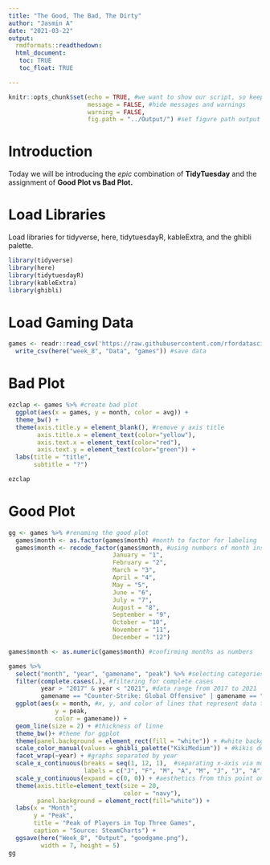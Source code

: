```yaml
---
title: "The Good, The Bad, The Dirty"
author: "Jasmin A"
date: "2021-03-22"
output:
  rmdformats::readthedown:
  html_document: 
   toc: TRUE
   toc_float: TRUE

---
```


```r
knitr::opts_chunk$set(echo = TRUE, #we want to show our script, so keeping this TRUE
                      message = FALSE, #hide messages and warnings
                      warning = FALSE, 
                      fig.path = "../Output/") #set figure path output
```

# Introduction  

Today we will be introducing the *epic* combination of **TidyTuesday** and the assignment of **Good Plot vs Bad Plot.** 

# Load Libraries

Load libraries for tidyverse, here, tidytuesdayR, kableExtra, and the ghibli palette.
```r
library(tidyverse)
library(here)
library(tidytuesdayR)
library(kableExtra)
library(ghibli)
```

# Load Gaming Data

```r
games <- readr::read_csv('https://raw.githubusercontent.com/rfordatascience/tidytuesday/master/data/2021/2021-03-16/games.csv') %>% 
  write_csv(here("week_8", "Data", "games")) #save data 
```

# Bad Plot

```r
ezclap <- games %>% #create bad plot
  ggplot(aes(x = games, y = month, color = avg)) +
  theme_bw() +
  theme(axis.title.y = element_blank(), #remove y axis title 
        axis.title.x = element_text(color="yellow"), 
        axis.text.x = element_text(color="red"),
        axis.text.y = element_text(color="green")) +
  labs(title = "title", 
       subtitle = "?")

ezclap
```


# Good Plot

```r
gg <- games %>% #renaming the good plot
  games$month <- as.factor(games$month) #month to factor for labeling
  games$month <- recode_factor(games$month, #using numbers of month instead of name
                             January = "1",
                             February = "2",
                             March = "3",
                             April = "4",
                             May = "5",
                             June = "6",
                             July = "7",
                             August = "8",
                             September = "9",
                             October = "10",
                             November = "11",
                             December = "12")

games$month <- as.numeric(games$month) #confirming months as numbers

games %>%
  select("month", "year", "gamename", "peak") %>% #selecting categories for graphing
  filter(complete.cases(.), #filtering for complete cases
         year > "2017" & year < "2021", #data range from 2017 to 2021
         gamename == "Counter-Strike: Global Offensive" | gamename == "Dota 2" | gamename == "PLAYERUNKNOWN'S BATTLEGROUNDS") %>%
  ggplot(aes(x = month, #x, y, and color of lines that represent data to be plotted
             y = peak,
             color = gamename)) +
  geom_line(size = 2) + #thickness of linne
  theme_bw()+ #theme for ggplot
  theme(panel.background = element_rect(fill = "white")) + #white background
  scale_color_manual(values = ghibli_palette("KikiMedium")) + #kikis delivery service color scheme
  facet_wrap(~year) + #graphs separated by year
  scale_x_continuous(breaks = seq(1, 12, 1),  #separating x-axis via months
                     labels = c("J", "F", "M", "A", "M", "J", "J", "A", "S", "O", "N", "D")) + #rename months
  scale_y_continuous(expand = c(0, 0)) + #aesthetics from this point on 
  theme(axis.title=element_text(size = 20,
                                color = "navy"),
        panel.background = element_rect(fill="white")) +
  labs(x = "Month",
       y = "Peak",
       title = "Peak of Players in Top Three Games",
       caption = "Source: SteamCharts") + 
  ggsave(here("Week_8", "Output", "goodgame.png"),
         width = 7, height = 5)
gg
```